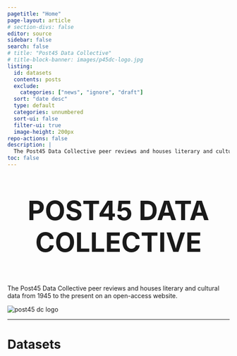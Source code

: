 ```yaml
---
pagetitle: "Home"
page-layout: article
# section-divs: false
editor: source
sidebar: false
search: false
# title: "Post45 Data Collective"
# title-block-banner: images/p45dc-logo.jpg
listing:
  id: datasets
  contents: posts
  exclude:
    categories: ["news", "ignore", "draft"]
  sort: "date desc"
  type: default
  categories: unnumbered 
  sort-ui: false
  filter-ui: true
  image-height: 200px
repo-actions: false
description: | 
  The Post45 Data Collective peer reviews and houses literary and cultural data from 1945 to the present.
toc: false
---
```


::: {#hero-banner .column-screen}



<div class="hero-content">
  <p style="font-size: 60px; font-weight: bold; text-align: center;"> POST45 DATA COLLECTIVE</p>
  <p>The Post45 Data Collective peer reviews and houses literary and cultural data from 1945 to the present on an open-access website.</p>
</div>

<img class="hero-image" src="images/p45dc-logo.jpg" alt="post45 dc logo">

:::


---

# Datasets

::: {#datasets}
:::